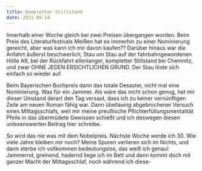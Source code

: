 ```yaml
---
title: Kompletter Stillstand
date: 2021-09-14
---
```

Innerhalb einer Woche gleich bei zwei Preisen übergangen worden. Beim Preis des Literaturfestivals Meißen hat es immerhin zu einer Nominierung gereicht, aber was kann ich mir davon kaufen?? Darüber hinaus war die Anfahrt äußerst beschwerlich, Stau um Stau auf der fahrbahngewordenen Hölle A9, bei der Rückfahrt ellenlanger, kompletter Stillstand bei Chemnitz, und zwar OHNE JEDEN ERSICHTLICHEN GRUND. Der Stau löste sich einfach so wieder auf. 

Beim Bayerischen Buchpreis dann das totale Desaster, nicht mal eine Nominierung. Was für ein Jammer. Als wäre das nicht schon genug, hat mir dieser Umstand derart den Tag versaut, dass ich zu keiner vernünftigen Zeile am neuen Roman fähig war. Dann übellaunig abgebrochener Versuch eines Mittagsschlafs, weil mir meine preußische Pflichterfüllungsmentalität Pfeile in das übermüdete Gewissen schießt und ich deswegen diesen unlesenswerten Beitrag hier schreibe.

So wird das nie was mit dem Nobelpreis. Nächste Woche werde ich 30. Wie viele Jahre bleiben mir noch? Meine Spuren verlieren sich im Nichts, und dann sterbe ich vollkommen bedeutungslos, das weiß ich genau! Jammernd, greinend, hadernd liege ich im Bett und dann kommt doch mit ganzer Macht der Mittagsschlaf, noch während ich diese-